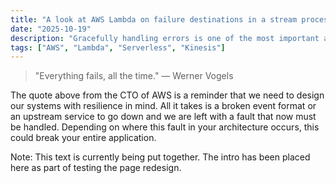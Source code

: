 ```yaml
---
title: "A look at AWS Lambda on failure destinations in a stream processing environment"
date: "2025-10-19"
description: "Gracefully handling errors is one of the most important aspects in software development, especially when working with Kinesis data streams. Lets explore a powerful solution provided by AWS Lambda."
tags: ["AWS", "Lambda", "Serverless", "Kinesis"]
---
```


> "Everything fails, all the time." — Werner Vogels

The quote above from the CTO of AWS is a reminder that we need to design our systems with resilience in mind. 
All it takes is a broken event format or an upstream service to go down and we are left with
a fault that now must be handled. Depending on where this fault in your architecture occurs, this could break your entire application.

Note: This text is currently being put together. The intro has been placed here as part of testing the page redesign.